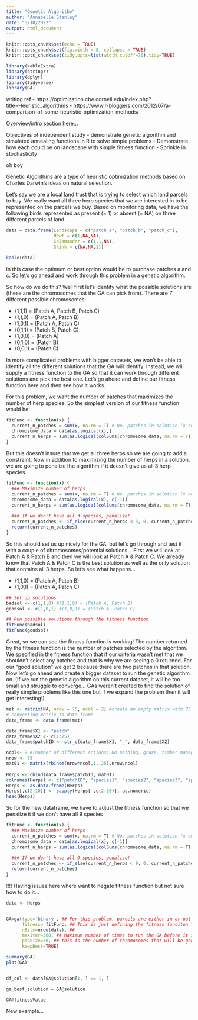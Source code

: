 ```yaml
---
title: "Genetic Algorithm"
author: "Annabelle Stanley"
date: "3/18/2022"
output: html_document
---
```


```r
knitr::opts_chunk$set(echo = TRUE)
knitr::opts_chunk$set(fig.width = 8, collapse = TRUE)
knitr::opts_chunk$set(tidy.opts=list(width.cutoff=70),tidy=TRUE)

library(kableExtra)
library(stringr)
library(dplyr)
library(tidyverse)
library(GA)
```


writing ref
- https://optimization.cbe.cornell.edu/index.php?title=Heuristic_algorithms
- https://www.r-bloggers.com/2012/07/a-comparison-of-some-heuristic-optimization-methods/

\tableofcontents

Overview/intro section here... 

Objectives of independent study
-	demonstrate genetic algorithm and simulated annealing functions in R to solve simple problems
-	Demonstrate how each could be on landscape with simple fitness function
-	Sprinkle in stochasticity 




\section{Getting Started}

oh boy 

\section{What are Genetic Algorithms}

Genetic Algorithms are a type of heuristic optimization methods based on Charles Darwin's ideas on natural selection. 

\section{A basic example}

Let's say we are a local land trust that is trying to select which land parcels to buy. We really want all three herp species that we are interested in to be represented on the parcels we buy. Based on monitoring data, we have the following birds represented as present (= 1) or absent (= NA) on three different parcels of land.
```r
data = data.frame(Landscape = c("patch_a", "patch_b", "patch_c"),
                  Newt = c(1,NA,NA),
                  Salamander = c(1,1,NA),
                  Skink = c(NA,NA,1))

kable(data)
```
In this case the optimum or best option would be to purchase patches a and c. So let's go ahead and work through this problem in a genetic algorithm. 

So how do we do this? Well first let's identify what the possible solutions are (these are the chromosomes that the GA can pick from). There are *7* different possible chromosomes: 

- (1,1,1) = (Patch A, Patch B, Patch C)
- (1,1,0) = (Patch A, Patch B)
- (1,0,1) = (Patch A, Patch C)
- (0,1,1) = (Patch B, Patch C)
- (1,0,0) = (Patch A)
- (0,1,0) = (Patch B)
- (0,0,1) = (Patch C) 

In more complicated problems with bigger datasets, we won't be able to identify all the different solutions that the GA will identify. Instead, we will supply a fitness function to the GA so that it can work through different solutions and pick the best one. Let's go ahead and define our fitness function here and then see how it works. 

For this problem, we want the number of patches that maximizes the number of herp species. So the simplest version of our fitness function would be: 
```r
fitFunc <- function(x) {
  current_n_patches = sum(x, na.rm = T) # No. patches in solution (x out of 3)
  chromosome_data = data[as.logical(x),]
  current_n_herps = sum(as.logical(colSums(chromosome_data, na.rm = T))) # How many herps do we have (x out of 3)
}
```

But this doesn't insure that we get all three herps so we are going to add a constraint. Now in addition to maximizing the number of herps in a solution, we are going to penalize the algorithm if it doesn't give us all 3 herp species.
```r
fitFunc <- function(x) {
  ### Maximize number of herps
  current_n_patches = sum(x, na.rm = T) # No. patches in solution (x out of 3)
  chromosome_data = data[as.logical(x), c(-1)]
  current_n_herps = sum(as.logical(colSums(chromosome_data, na.rm = T))) # How many herps do we have (x out of 3)
  
  ### If we don't have all 3 species, penalize! 
  current_n_patches <- if_else(current_n_herps < 3, 0, current_n_patches)
  return(current_n_patches)
}
```

So this should set us up nicely for the GA, but let's go through and test it with a couple of chromosomes/potential solutions... First we will look at Patch A & Patch B and then we will look at Patch A & Patch C. We already know that Patch A & Patch C is the best solution as well as the only solution that contains all 3 herps. So let's see what happens...

- (1,1,0) = (Patch A, Patch B)
- (1,0,1) = (Patch A, Patch C)
```r
## Set up solutions
badsol <- c(1,1,0) #(1,1,0) = (Patch A, Patch B)
goodsol <- c(1,0,1) #(1,0,1) = (Patch A, Patch C)

## Run possible solutions through the fitness function
fitFunc(badsol)
fitFunc(goodsol)

```
Great, so we can see the fitness function is working! The number returned by the fitness function is the number of patches selected by the algorithm. We specified in the fitness function that if our criteria wasn't met that we shouldn't select any patches and that is why we are seeing a 0 returned. For our "good solution" we get 2 because there are two patches in that solution. Now let's go ahead and create a bigger dataset to run the genetic algorithm on. (If we run the genetic algorithm on this current dataset, it will be too small and struggle to converge... GAs weren't created to find the solution of really simple problems like this one but if we expand the problem then it will get interesting!).

```r
mat <- matrix(NA, nrow = 75, ncol = 2) #create an empty matrix with 75 patches and then 9 species
# converting matrix to data frame
data_frame <- data.frame(mat)

data_frame$X1 <- "patch"
data_frame$X2 <- c(1:75)
data_frame$patchID <- str_c(data_frame$X1, "_", data_frame$X2)

ncol<- 9 #(number of different actions: Do nothing, graze, timber management, burn)
nrow <- 75
mat01 <- matrix(rbinom(nrow*ncol,1,.25),nrow,ncol)
  
Herps <- cbind(data_frame$patchID, mat01)
colnames(Herps) <- c("patchID", "species1", "species2", "species3", "species4", "species5", "species6", "species7", "species8", "species9")
Herps <- as.data.frame(Herps)
Herps[,c(2:10)] <- sapply(Herps[ ,c(2:10)], as.numeric)
head(Herps)
```


So for the new dataframe, we have to adjust the fitness function so that we penalize it if we don't have all 9 species
```r
fitFunc <- function(x) {
  ### Maximize number of herps
  current_n_patches = sum(x, na.rm = T) # No. patches in solution (x out of 75)
  chromosome_data = data[as.logical(x), c(-1)]
  current_n_herps = sum(as.logical(colSums(chromosome_data, na.rm = T))) # How many herps do we have (x out of 9)
  
  ### If we don't have all 9 species, penalize! 
  current_n_patches <- if_else(current_n_herps < 9, 0, current_n_patches)
  return(current_n_patches)
}

```


!!!! Having issues here where want to negate fitness function but not sure how to do it... 
```r
data <- Herps


GA=ga(type='binary', ## For this problem, parcels are either in or out of the solution so we set type to binary
      fitness= fitFunc, ## This is just defining the fitness funciton that we created earlier 
      nBits=nrow(data), ##  
      maxiter=300, ## Maximum number of times to run the GA before it stops 
      popSize=30, ## this is the number of chromosomes that will be generated
      keepBest=TRUE)

summary(GA)
plot(GA)


df_sol <- data[GA@solution[1, ] == 1, ]

ga_best_solution = GA@solution 

GA@fitnessValue
```




New example... 



